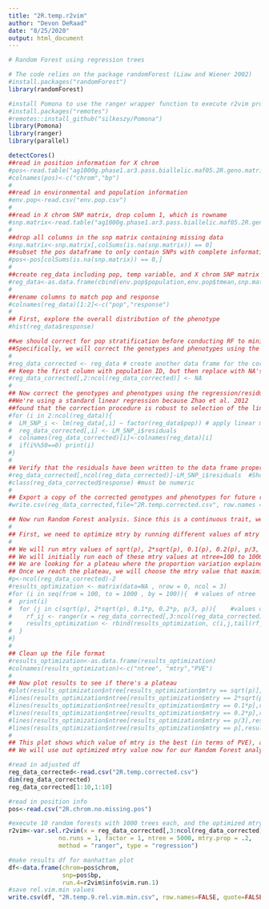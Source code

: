 ```yaml
---
title: "2R.temp.r2vim"
author: "Devon DeRaad"
date: "8/25/2020"
output: html_document
---
```


```r
# Random Forest using regression trees

# The code relies on the package randomForest (Liaw and Wiener 2002)
#install.packages("randomForest")
library(randomForest)

#install Pomona to use the ranger wrapper function to execute r2vim protocol
#install.packages("remotes")
#remotes::install_github("silkeszy/Pomona")
library(Pomona)
library(ranger)
library(parallel)
```

```r
detectCores()
##read in position information for X chrom
#pos<-read.table("ag1000g.phase1.ar3.pass.biallelic.maf05.2R.geno.matrix.012.pos")
#colnames(pos)<-c("chrom","bp")
#
##read in environmental and population information
#env.pop<-read.csv("env.pop.csv")
#
##read in X chrom SNP matrix, drop column 1, which is rowname
#snp.matrix<-read.table("ag1000g.phase1.ar3.pass.biallelic.maf05.2R.geno.matrix.012")[,-1]
#
##drop all columns in the snp matrix containing missing data
#snp.matrix<-snp.matrix[,colSums(is.na(snp.matrix)) == 0]
##subset the pos dataframe to only contain SNPs with complete information
#pos<-pos[colSums(is.na(snp.matrix)) == 0,]
#
##create reg_data including pop, temp variable, and X chrom SNP matrix
#reg_data<-as.data.frame(cbind(env.pop$population,env.pop$tmean,snp.matrix))
#
##rename columns to match pop and response
#colnames(reg_data)[1:2]<-c("pop","response")
#
## First, explore the overall distribution of the phenotype
#hist(reg_data$response)   
```

```r
##we should correct for pop stratification before conducting RF to minimize the risk of false positive associations.
##Specifically, we will correct the genotypes and phenotypes using the approach of Zhao et al.(2012). 
#
#reg_data_corrected <- reg_data # create another data frame for the corrected phenotypes and genotypes
## Keep the first column with population ID, but then replace with NA's over which you can write the residuals.
#reg_data_corrected[,2:ncol(reg_data_corrected)] <- NA
#
## Now correct the genotypes and phenotypes using the regression/residual method.
##We're using a standard linear regression because Zhao et al. 2012 
##found that the correction procedure is robust to selection of the link function
#for (i in 2:ncol(reg_data)){
#  LM_SNP_i <- lm(reg_data[,i] ~ factor(reg_data$pop)) # apply linear model to all loci and the response
#  reg_data_corrected[,i] <- LM_SNP_i$residuals
#  colnames(reg_data_corrected)[i]<-colnames(reg_data)[i] 
#  if(i%%50==0) print(i)
#}
#
## Verify that the residuals have been written to the data frame properly, using the last column as an example
#reg_data_corrected[,ncol(reg_data_corrected)]-LM_SNP_i$residuals  #Should all be zero if correct
#class(reg_data_corrected$response) #must be numeric
#
## Export a copy of the corrected genotypes and phenotypes for future reference (This corresponds to the data in Table S6)
#write.csv(reg_data_corrected,file="2R.temp.corrected.csv", row.names = FALSE, quote=FALSE)
```

```r
## Now run Random Forest analysis. Since this is a continuous trait, we need to conduct a regression RF
#
## First, we need to optimize mtry by running different values of mtry at different values of ntree. 
#
## We will run mtry values of sqrt(p), 2*sqrt(p), 0.1(p), 0.2(p), p/3, and p, where p is the number of loci
## We will initially run each of these mtry values at ntree=100 to 1000 (by increments of 100). 
## We are looking for a plateau where the proportion variation explained (PVE) stops increasing with larger values of ntree
## Once we reach the plateau, we will choose the mtry value that maximizes PVE.
#p<-ncol(reg_data_corrected)-2
#results_optimization <- matrix(data=NA , nrow = 0, ncol = 3)
#for (i in seq(from = 100, to = 1000 , by = 100)){  # values of ntree
#  print(i)
#  for (j in c(sqrt(p), 2*sqrt(p), 0.1*p, 0.2*p, p/3, p)){    #values of mtry based on 1000 total loci
#    rf_ij <- ranger(x = reg_data_corrected[,3:ncol(reg_data_corrected)], y = reg_data_corrected$response, num.trees=i, mtry=j)
#    results_optimization <- rbind(results_optimization, c(i,j,tail(rf_ij$r.squared,1)))
#  }
#}
#
## Clean up the file format
#results_optimization<-as.data.frame(results_optimization)
#colnames(results_optimization)<-c("ntree", "mtry","PVE")
#
## Now plot results to see if there's a plateau
#plot(results_optimization$ntree[results_optimization$mtry == sqrt(p)],results_optimization$PVE[results_optimization$mtry == sqrt(p)], #type="l", col="black", xlab="ntree",ylab="PVE", ylim=range(results_optimization$PVE))
#lines(results_optimization$ntree[results_optimization$mtry == 2*sqrt(p)],results_optimization$PVE[results_optimization$mtry == 2*sqrt(p)], #col="blue")
#lines(results_optimization$ntree[results_optimization$mtry == 0.1*p],results_optimization$PVE[results_optimization$mtry == 0.1*p], #col="green")
#lines(results_optimization$ntree[results_optimization$mtry == 0.2*p],results_optimization$PVE[results_optimization$mtry == 0.2*p], #col="purple")
#lines(results_optimization$ntree[results_optimization$mtry == p/3],results_optimization$PVE[results_optimization$mtry == p/3], col="orange")
#lines(results_optimization$ntree[results_optimization$mtry == p],results_optimization$PVE[results_optimization$mtry == p], col="red")
#
## This plot shows which value of mtry is the best (in terms of PVE), and that the PVE has reached a plateau. 
## We will use out optimized mtry value now for our Random Forest analyses.
```

```r
#read in adjusted df
reg_data_corrected<-read.csv("2R.temp.corrected.csv")
dim(reg_data_corrected)
reg_data_corrected[1:10,1:10]

#read in position info
pos<-read.csv("2R.chrom.no.missing.pos")

#execute 10 random forests with 1000 trees each, and the optimized mtry value: via this wrapper function for ranger
r2vim<-var.sel.r2vim(x = reg_data_corrected[,3:ncol(reg_data_corrected)], y=reg_data_corrected$response,
              no.runs = 1, factor = 1, ntree = 5000, mtry.prop = .2,
              method = "ranger", type = "regression")

#make results df for manhattan plot
df<-data.frame(chrom=pos$chrom,
               snp=pos$bp,
               run.4=r2vim$info$vim.run.1)
#save rel.vim.min values
write.csv(df, "2R.temp.9.rel.vim.min.csv", row.names=FALSE, quote=FALSE)

```

